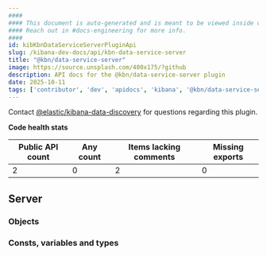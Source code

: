 ```yaml
---
####
#### This document is auto-generated and is meant to be viewed inside our experimental, new docs system.
#### Reach out in #docs-engineering for more info.
####
id: kibKbnDataServiceServerPluginApi
slug: /kibana-dev-docs/api/kbn-data-service-server
title: "@kbn/data-service-server"
image: https://source.unsplash.com/400x175/?github
description: API docs for the @kbn/data-service-server plugin
date: 2025-10-11
tags: ['contributor', 'dev', 'apidocs', 'kibana', '@kbn/data-service-server']
---
```




Contact [@elastic/kibana-data-discovery](https://github.com/orgs/elastic/teams/kibana-data-discovery) for questions regarding this plugin.

**Code health stats**

| Public API count  | Any count | Items lacking comments | Missing exports |
|-------------------|-----------|------------------------|-----------------|
| 2 | 0 | 2 | 0 |

## Server

### Objects
<DocDefinitionList data={kbnDataServiceServerObj.server.objects}/>

### Consts, variables and types
<DocDefinitionList data={kbnDataServiceServerObj.server.misc}/>

